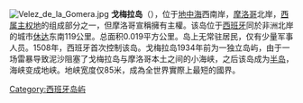 {{dablink|关于西班牙加那利群岛中的同名岛屿，参见「'''[[戈梅拉岛|戈梅拉岛]]'''」。}}
[[File:Velez_de_la_Gomera.jpg|thumb]]
{{Infobox peninsulas
|name = 皮涅翁·德·戈梅拉岛
|local_name = Peñón de Vélez de la Gomera
|image_name = Velez de la Gomera.jpg
|image_caption = Peñón de Vélez de la Gomera, seen from the Moroccan coast in 2007.
|image_alt = 
|map_image = 
|map_size = 220
|location = 摩洛哥海岸
|waterbody = [[地中海|地中海]]
|coordinates = {{Coord|35|10|20|N|4|17|59|W|type:isle_scale:5000|display=it}}
|area_km2 = 
|highest_mount = 
|elevation_m = 
|country = {{ESP}}<br />
|demonym = 
|population = 
|population_as_of = 
|density_km2 = 
|ethnic_groups = 
|additional_info = 
|area_m2=19,000|area_ha=1.9|country_admin_divisions=}}
'''戈梅拉岛'''（{{lang-es|Peñón de Vélez de la Gomera}}），位于[[地中海|地中海]]西南岸，[[摩洛哥|摩洛哥]]北岸，[[西属主权地|西属主权地]]的组成部分之一，但摩洛哥宣稱擁有主權。该岛位于[[西班牙|西班牙]]同於非洲北岸的城市[[休达|休达]]东南119公里。总面积0.019平方公里。岛上无常驻居民，仅有少量军事人员。1508年，西班牙首次控制该岛。戈梅拉岛1934年前为一独立岛屿，由于一场雷暴导致泥沙阻塞了戈梅拉岛与摩洛哥本土之间的小海峡，之后该岛成为[[半岛|半岛]]，海峡变成地峡。地峡宽度仅85米，成為全世界實際上最短的國界。

{{西班牙行政區劃}}
{{Outlying territories of European countries}}
[[Category:西班牙岛屿|Category:西班牙岛屿]]